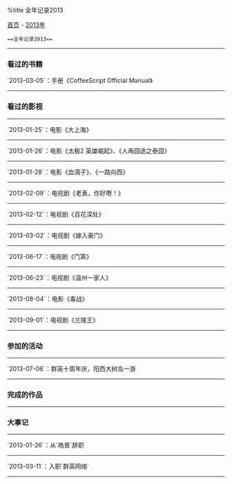 %title 全年记录2013

[[../../index|首页]] - [[index|2013年]]
 ==全年记录2013==
----
===看过的书籍===

`2013-03-05`：手册《CoffeeScript Official Manual》
----
===看过的影视===
----
`2013-01-25`：电影《大上海》
----
`2013-01-26`：电影《太极2 英雄崛起》、《人再囧途之泰囧》
----
`2013-01-28`：电影《血滴子》、《一路向西》
----
`2013-02-09`：电视剧《老表，你好嘢！》
----
`2013-02-12`：电视剧《百花深处》
----
`2013-03-02`：电视剧《嫁入豪门》
----
`2013-06-17`：电视剧《门第》
----
`2013-06-23`：电视剧《温州一家人》
----
`2013-08-04`：电影《毒战》
----
`2013-09-01`：电视剧《兰陵王》
----
===参加的活动===
----
`2013-07-06`：群英十周年庆，阳西大树岛一游
----
===完成的作品===
----
===大事记===
----
`2013-01-26`：从`皓景`辞职
----
`2013-03-11`：入职`群英网络`
----
